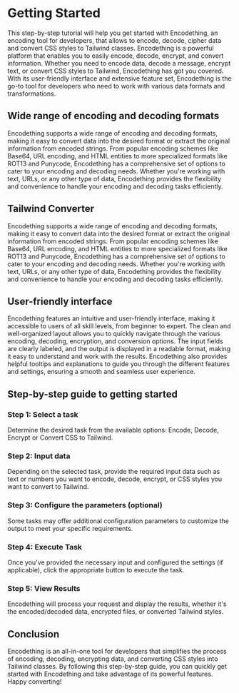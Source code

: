 
# Getting Started

This step-by-step tutorial will help you get started with Encodething, an encoding tool for developers, that allows to encode, decode, cipher data and convert CSS styles to Tailwind classes. Encodething is a powerful platform that enables you to easily encode, decode, encrypt, and convert information. Whether you need to encode data, decode a message, encrypt text, or convert CSS styles to Tailwind, Encodething has got you covered. With its user-friendly interface and extensive feature set, Encodething is the go-to tool for developers who need to work with various data formats and transformations.

## Wide range of encoding and decoding formats

Encodething supports a wide range of encoding and decoding formats, making it easy to convert data into the desired format or extract the original information from encoded strings. From popular encoding schemes like Base64, URL encoding, and HTML entities to more specialized formats like ROT13 and Punycode, Encodething has a comprehensive set of options to cater to your encoding and decoding needs. Whether you're working with text, URLs, or any other type of data, Encodething provides the flexibility and convenience to handle your encoding and decoding tasks efficiently.

## Tailwind Converter

Encodething supports a wide range of encoding and decoding formats, making it easy to convert data into the desired format or extract the original information from encoded strings. From popular encoding schemes like Base64, URL encoding, and HTML entities to more specialized formats like ROT13 and Punycode, Encodething has a comprehensive set of options to cater to your encoding and decoding needs. Whether you're working with text, URLs, or any other type of data, Encodething provides the flexibility and convenience to handle your encoding and decoding tasks efficiently.

## User-friendly interface

Encodething features an intuitive and user-friendly interface, making it accessible to users of all skill levels, from beginner to expert. The clean and well-organized layout allows you to quickly navigate through the various encoding, decoding, encryption, and conversion options. The input fields are clearly labeled, and the output is displayed in a readable format, making it easy to understand and work with the results. Encodething also provides helpful tooltips and explanations to guide you through the different features and settings, ensuring a smooth and seamless user experience.

## Step-by-step guide to getting started

### Step 1: Select a task

Determine the desired task from the available options: Encode, Decode, Encrypt or Convert CSS to Tailwind.


### Step 2: Input data

Depending on the selected task, provide the required input data such as text or numbers you want to encode, decode, encrypt, or CSS styles you want to convert to Tailwind.


### Step 3: Configure the parameters (optional)

Some tasks may offer additional configuration parameters to customize the output to meet your specific requirements.

### Step 4: Execute Task

Once you've provided the necessary input and configured the settings (if applicable), click the appropriate button to execute the task. 

### Step 5: View Results

Encodething will process your request and display the results, whether it's the encoded/decoded data, encrypted files, or converted Tailwind styles. 

## Conclusion

Encodething is an all-in-one tool for developers that simplifies the process of encoding, decoding, encrypting data, and converting CSS styles into Tailwind classes. By following this step-by-step guide, you can quickly get started with Encodething and take advantage of its powerful features. Happy converting!

